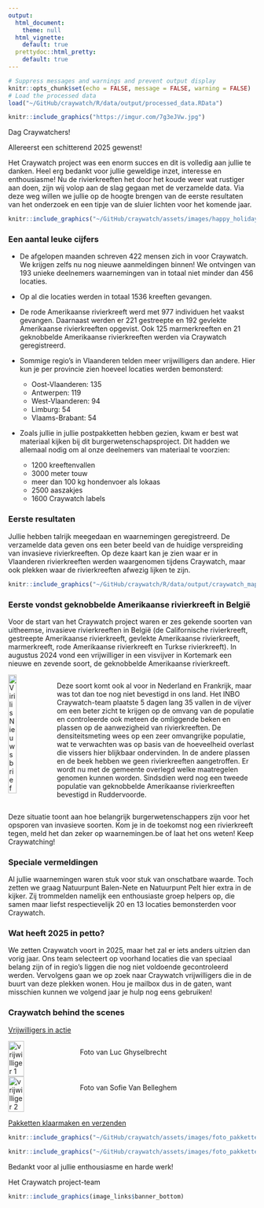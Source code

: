 ```yaml
---
output:
  html_document:
    theme: null
  html_vignette:
    default: true
  prettydoc::html_pretty:
    default: true
---
```



```r
# Suppress messages and warnings and prevent output display
knitr::opts_chunk$set(echo = FALSE, message = FALSE, warning = FALSE)
# Load the processed data
load("~/GitHub/craywatch/R/data/output/processed_data.RData")
```

```r
knitr::include_graphics("https://imgur.com/7g3eJVw.jpg")
```

Dag Craywatchers! 

Allereerst een schitterend 2025 gewenst!

Het Craywatch project was een enorm succes en dit is volledig aan jullie te danken. Heel erg bedankt voor jullie geweldige inzet, interesse en enthousiasme! Nu de rivierkreeften het door het koude weer wat rustiger aan doen, zijn wij volop aan de slag gegaan met de verzamelde data. Via deze weg willen we jullie op de hoogte brengen van de eerste resultaten van het onderzoek en een tipje van de sluier lichten voor het komende jaar. 


<div style="text-align: center;">
```r
knitr::include_graphics("~/GitHub/craywatch/assets/images/happy_holidays_crayfish.webp")
```
</div>


### Een aantal leuke cijfers
- De afgelopen maanden schreven 422 mensen zich in voor Craywatch. We krijgen zelfs nu nog nieuwe aanmeldingen binnen! We ontvingen van 193 unieke deelnemers waarnemingen van in totaal niet minder dan 456 locaties.

- Op al die locaties werden in totaal 1536 kreeften gevangen.

- De rode Amerikaanse rivierkreeft werd met 977 individuen het vaakst gevangen. Daarnaast werden er 221 gestreepte en 192 gevlekte Amerikaanse rivierkreeften opgevist. Ook 125 marmerkreeften en 21 geknobbelde Amerikaanse rivierkreeften werden via Craywatch geregistreerd.

- Sommige regio's in Vlaanderen telden meer vrijwilligers dan andere. Hier kun je per provincie zien hoeveel locaties werden bemonsterd:
  - Oost-Vlaanderen: 135
  - Antwerpen: 119
  - West-Vlaanderen: 94
  - Limburg: 54
  - Vlaams-Brabant: 54
  
- Zoals jullie in jullie postpakketten hebben gezien, kwam er best wat materiaal kijken bij dit burgerwetenschapsproject. Dit hadden we allemaal nodig om al onze deelnemers van materiaal te voorzien:
  - 1200 kreeftenvallen
  - 3000 meter touw
  - meer dan 100 kg hondenvoer als lokaas
  - 2500 aaszakjes
  - 1600 Craywatch labels

### Eerste resultaten
Jullie hebben talrijk meegedaan en waarnemingen geregistreerd. De verzamelde data geven ons een beter beeld van de huidige verspreiding van invasieve rivierkreeften. Op deze kaart kan je zien waar er in Vlaanderen rivierkreeften werden waargenomen tijdens Craywatch, maar ook plekken waar de rivierkreeften afwezig lijken te zijn.

```r
knitr::include_graphics("~/GitHub/craywatch/R/data/output/craywatch_maps/validated_craywatch_map_dutch.png")
```

### Eerste vondst geknobbelde Amerikaanse rivierkreeft in België
Voor de start van het Craywatch project waren er zes gekende soorten van uitheemse, invasieve rivierkreeften in België (de Californische rivierkreeft, gestreepte Amerikaanse rivierkreeft, gevlekte Amerikaanse rivierkreeft, marmerkreeft, rode Amerikaanse rivierkreeft en Turkse rivierkreeft). In augustus 2024 vond een vrijwilliger in een visvijver in Kortemark een nieuwe en zevende soort, de geknobbelde Amerikaanse rivierkreeft. 

<div style="display: flex; align-items: flex-start; gap: 15px;">
  <img src="../../../assets/images/virilis_nieuwsbrief.jpg" width="20%" alt="Virilis Nieuwsbrief" />
  <p>
    Deze soort komt ook al voor in Nederland en Frankrijk, maar was tot dan toe nog niet bevestigd in ons land. Het INBO Craywatch-team plaatste 5 dagen lang 35 vallen in de vijver om een beter zicht te krijgen op de omvang van de populatie en controleerde ook meteen de omliggende beken en plassen op de aanwezigheid van rivierkreeften. De densiteitsmeting wees op een zeer omvangrijke populatie, wat te verwachten was op basis van de hoeveelheid overlast die vissers hier blijkbaar ondervinden. In de andere plassen en de beek hebben we geen rivierkreeften aangetroffen. Er wordt nu met de gemeente overlegd welke maatregelen genomen kunnen worden. Sindsdien werd nog een tweede populatie van geknobbelde Amerikaanse rivierkreeften bevestigd in Ruddervoorde.
  </p>
</div>

Deze situatie toont aan hoe belangrijk burgerwetenschappers zijn voor het opsporen van invasieve soorten. Kom je in de toekomst nog een rivierkreeft tegen, meld het dan zeker op waarnemingen.be of laat het ons weten!
Keep Craywatching!

### Speciale vermeldingen
Al jullie waarnemingen waren stuk voor stuk van onschatbare waarde. Toch zetten we graag Natuurpunt Balen-Nete en Natuurpunt Pelt hier extra in de kijker. Zij trommelden namelijk een enthousiaste groep helpers op, die samen maar liefst respectievelijk 20 en 13 locaties bemonsterden voor Craywatch.

### Wat heeft 2025 in petto?
We zetten Craywatch voort in 2025, maar het zal er iets anders uitzien dan vorig jaar. Ons team selecteert op voorhand locaties die van speciaal belang zijn of in regio’s liggen die nog niet voldoende gecontroleerd werden. Vervolgens gaan we op zoek naar Craywatch vrijwilligers die in de buurt van deze plekken wonen. Hou je mailbox dus in de gaten, want misschien kunnen we volgend jaar je hulp nog eens gebruiken!  

### Craywatch behind the scenes
<u>Vrijwilligers in actie</u>

<div style="display: flex; align-items: flex-start; gap: 20px;">
  <img src="../../../assets/images/foto_vrijwilliger1.jpg" width="25%" alt="vrijwilliger 1" />
  <p>
      Foto van Luc Ghyselbrecht
  </p>
</div>

<div style="display: flex; align-items: flex-start; gap: 20px;">
  <img src="../../../assets/images/foto_vrijwilliger2.jpg" width="25%" alt="vrijwilliger 2" />
  <p>
      Foto van Sofie Van Belleghem
  </p>
</div>

<u>Pakketten klaarmaken en verzenden</u>

```r
knitr::include_graphics("~/GitHub/craywatch/assets/images/foto_pakketten1.jpg")
```
```r
knitr::include_graphics("~/GitHub/craywatch/assets/images/foto_pakketten2.jpg")
```

Bedankt voor al jullie enthousiasme en harde werk!

Het Craywatch project-team

```r
knitr::include_graphics(image_links$banner_bottom)
```